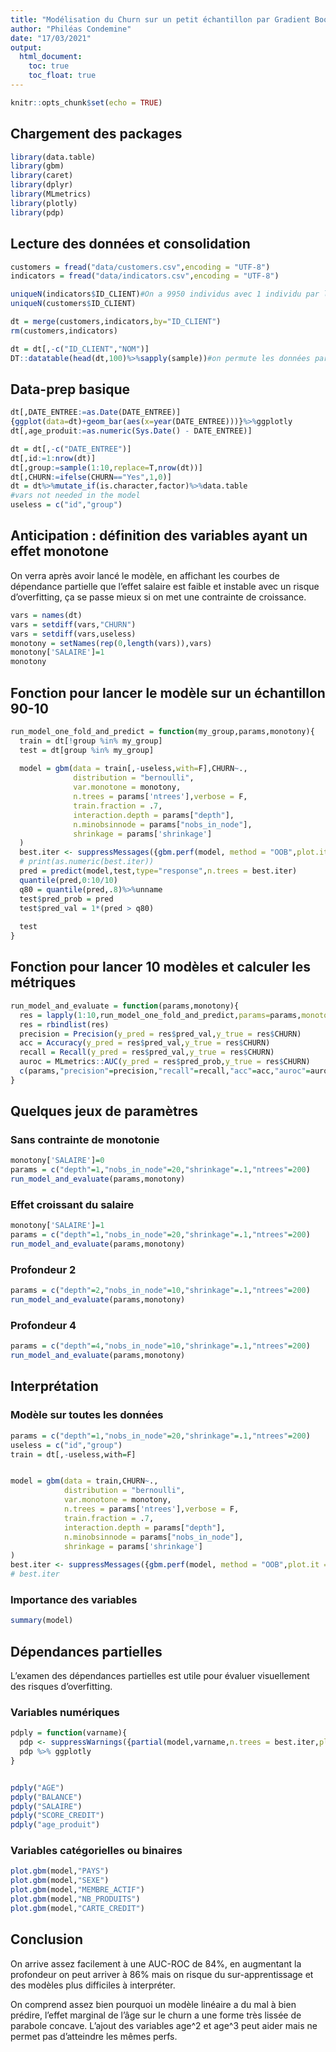 ```yaml
---
title: "Modélisation du Churn sur un petit échantillon par Gradient Boosting"
author: "Philéas Condemine"
date: "17/03/2021"
output:
  html_document:
    toc: true
    toc_float: true
---
```


```r
knitr::opts_chunk$set(echo = TRUE)
```


## Chargement des packages

```r
library(data.table)
library(gbm)
library(caret)
library(dplyr)
library(MLmetrics)
library(plotly)
library(pdp)
```


## Lecture des données et consolidation

```r
customers = fread("data/customers.csv",encoding = "UTF-8")
indicators = fread("data/indicators.csv",encoding = "UTF-8")

uniqueN(indicators$ID_CLIENT)#On a 9950 individus avec 1 individu par ligne.
uniqueN(customers$ID_CLIENT)

dt = merge(customers,indicators,by="ID_CLIENT")
rm(customers,indicators)

dt = dt[,-c("ID_CLIENT","NOM")]
DT::datatable(head(dt,100)%>%sapply(sample))#on permute les données par colonne parce que la diffusion n'est pas autorisée. Ainsi on peut se faire une idée du contenu des colonnes sans révéler les données sous-jacentes.
```


## Data-prep basique

```r
dt[,DATE_ENTREE:=as.Date(DATE_ENTREE)]
{ggplot(data=dt)+geom_bar(aes(x=year(DATE_ENTREE)))}%>%ggplotly
dt[,age_produit:=as.numeric(Sys.Date() - DATE_ENTREE)]

dt = dt[,-c("DATE_ENTREE")]
dt[,id:=1:nrow(dt)]
dt[,group:=sample(1:10,replace=T,nrow(dt))]
dt[,CHURN:=ifelse(CHURN=="Yes",1,0)]
dt = dt%>%mutate_if(is.character,factor)%>%data.table
#vars not needed in the model
useless = c("id","group")

```

## Anticipation : définition des variables ayant un effet monotone

On verra après avoir lancé le modèle, en affichant les courbes de dépendance partielle que l'effet salaire est faible et instable avec un risque d'overfitting, ça se passe mieux si on met une contrainte de croissance.

```r
vars = names(dt)
vars = setdiff(vars,"CHURN")
vars = setdiff(vars,useless)
monotony = setNames(rep(0,length(vars)),vars)
monotony['SALAIRE']=1
monotony
```



## Fonction pour lancer le modèle sur un échantillon 90-10

```r
run_model_one_fold_and_predict = function(my_group,params,monotony){
  train = dt[!group %in% my_group]
  test = dt[group %in% my_group]
  
  model = gbm(data = train[,-useless,with=F],CHURN~.,
              distribution = "bernoulli",
              var.monotone = monotony,
              n.trees = params['ntrees'],verbose = F,
              train.fraction = .7,
              interaction.depth = params["depth"],
              n.minobsinnode = params["nobs_in_node"],
              shrinkage = params['shrinkage']
  )
  best.iter <- suppressMessages({gbm.perf(model, method = "OOB",plot.it = F,oobag.curve = F,overlay = F)})
  # print(as.numeric(best.iter))
  pred = predict(model,test,type="response",n.trees = best.iter)
  quantile(pred,0:10/10)
  q80 = quantile(pred,.8)%>%unname
  test$pred_prob = pred
  test$pred_val = 1*(pred > q80)
  
  test
}
```

## Fonction pour lancer 10 modèles et calculer les métriques

```r
run_model_and_evaluate = function(params,monotony){
  res = lapply(1:10,run_model_one_fold_and_predict,params=params,monotony=monotony)
  res = rbindlist(res)
  precision = Precision(y_pred = res$pred_val,y_true = res$CHURN)
  acc = Accuracy(y_pred = res$pred_val,y_true = res$CHURN)
  recall = Recall(y_pred = res$pred_val,y_true = res$CHURN)
  auroc = MLmetrics::AUC(y_pred = res$pred_prob,y_true = res$CHURN)
  c(params,"precision"=precision,"recall"=recall,"acc"=acc,"auroc"=auroc)
}
```


## Quelques jeux de paramètres

### Sans contrainte de monotonie

```r
monotony['SALAIRE']=0
params = c("depth"=1,"nobs_in_node"=20,"shrinkage"=.1,"ntrees"=200)
run_model_and_evaluate(params,monotony)
```

### Effet croissant du salaire

```r
monotony['SALAIRE']=1
params = c("depth"=1,"nobs_in_node"=20,"shrinkage"=.1,"ntrees"=200)
run_model_and_evaluate(params,monotony)
```

### Profondeur 2

```r
params = c("depth"=2,"nobs_in_node"=10,"shrinkage"=.1,"ntrees"=200)
run_model_and_evaluate(params,monotony)
```


### Profondeur 4

```r
params = c("depth"=4,"nobs_in_node"=10,"shrinkage"=.1,"ntrees"=200)
run_model_and_evaluate(params,monotony)
```


## Interprétation

### Modèle sur toutes les données

```r
params = c("depth"=1,"nobs_in_node"=20,"shrinkage"=.1,"ntrees"=200)
useless = c("id","group")
train = dt[,-useless,with=F]


model = gbm(data = train,CHURN~.,
            distribution = "bernoulli",
            var.monotone = monotony,
            n.trees = params['ntrees'],verbose = F,
            train.fraction = .7,
            interaction.depth = params["depth"],
            n.minobsinnode = params["nobs_in_node"],
            shrinkage = params['shrinkage']
)
best.iter <- suppressMessages({gbm.perf(model, method = "OOB",plot.it = F,oobag.curve = F,overlay = F)})
# best.iter
```


### Importance des variables

```r
summary(model)
```


## Dépendances partielles

L'examen des dépendances partielles est utile pour évaluer visuellement des risques d'overfitting.

### Variables numériques


```r
pdply = function(varname){
  pdp <- suppressWarnings({partial(model,varname,n.trees = best.iter,plot = T,plot.engine = "ggplot2")})
  pdp %>% ggplotly
}


pdply("AGE")
pdply("BALANCE")
pdply("SALAIRE")
pdply("SCORE_CREDIT")
pdply("age_produit")
```


### Variables catégorielles ou binaires

```r
plot.gbm(model,"PAYS")
plot.gbm(model,"SEXE")
plot.gbm(model,"MEMBRE_ACTIF")
plot.gbm(model,"NB_PRODUITS")
plot.gbm(model,"CARTE_CREDIT")
```


## Conclusion

On arrive assez facilement à une AUC-ROC de 84%, en augmentant la profondeur on peut arriver à 86% mais on risque du sur-apprentissage et des modèles plus difficiles à interpréter.

On comprend assez bien pourquoi un modèle linéaire a du mal à bien prédire, l'effet marginal de l'âge sur le churn a une forme très lissée de parabole concave. L'ajout des variables age^2 et age^3 peut aider mais ne permet pas d'atteindre les mêmes perfs.
